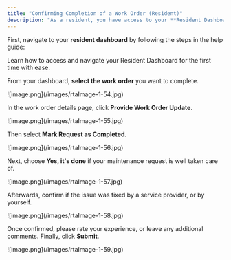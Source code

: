 ```yaml
---
title: "Confirming Completion of a Work Order (Resident)"
description: "As a resident, you have access to your **Resident Dashboard** from where you can access your existing and past maintenance requests. To **confirm completion** of your recent maintenance request, follow the steps below."
---
```


First, navigate to your **resident dashboard** by following the steps in the help guide:

<Card title="Resident Dashboard Overview" icon="chalkboard-user" iconType="duotone" href="/s/topic/0TO5e000000h9wrGAA/Resident-Dashboard-Overview">
  Learn how to access and navigate your Resident Dashboard for the first time with ease.
</Card>

From your dashboard, **select the work order** you want to complete.

<Frame>
  ![image.png](/images/rtaImage-1-54.jpg)
</Frame>

In the work order details page, click **Provide Work Order Update**.

<Frame>
  ![image.png](/images/rtaImage-1-55.jpg)
</Frame>

Then select **Mark Request as Completed**.

<Frame>
  ![image.png](/images/rtaImage-1-56.jpg)
</Frame>

Next, choose **Yes, it's done** if your maintenance request is well taken care of.

<Frame>
  ![image.png](/images/rtaImage-1-57.jpg)
</Frame>

Afterwards, confirm if the issue was fixed by a service provider, or by yourself.

<Frame>
  ![image.png](/images/rtaImage-1-58.jpg)
</Frame>

Once confirmed, please rate your experience, or leave any additional comments. Finally, click **Submit**.

<Frame>
  ![image.png](/images/rtaImage-1-59.jpg)
</Frame>